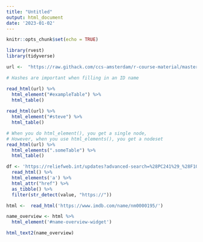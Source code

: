 ```yaml
---
title: "Untitled"
output: html_document
date: '2023-01-02'
---
```


```r
knitr::opts_chunk$set(echo = TRUE)

library(rvest)
library(tidyverse)


```

```r
url <-  "https://raw.githack.com/ccs-amsterdam/r-course-material/master/miscellaneous/simple_html.html"

# Hashes are important when filling in an ID name

read_html(url) %>% 
  html_element("#exampleTable") %>% 
  html_table()
  
read_html(url) %>% 
  html_element("#steve") %>% 
  html_table()
```

```r

# When you do html_element(), you get a single node, 
# However, when you use html_elements(), you get a nodeset
read_html(url) %>% 
  html_elements(".someTable") %>% 
  html_table()
```

```r
df <- 'https://reliefweb.int/updates?advanced-search=%28PC241%29_%28F10%29' %>%
  read_html() %>%
  html_elements('a') %>%
  html_attr("href") %>% 
  as_tibble() %>% 
  filter(str_detect(value, "https://"))

```

```r
html <-  read_html('https://www.imdb.com/name/nm0000195/')

name_overview <- html %>% 
  html_element('#name-overview-widget')

html_text2(name_overview)  


```

